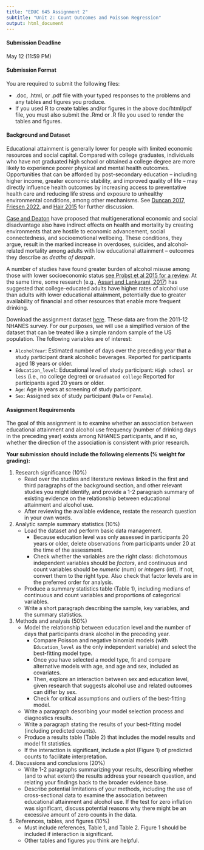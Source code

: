 ```yaml
---
title: "EDUC 645 Assignment 2"
subtitle: "Unit 2: Count Outcomes and Poisson Regression"
output: html_document
---
```


#### Submission Deadline

May 12 (11:59 PM)

#### Submission Format

You are required to submit the following files:  

 * .doc, .html, or .pdf file with your typed responses to the problems and any tables and figures you produce. 
 * If you used R to create tables and/or figures in the above doc/html/pdf file, you must also submit the .Rmd or .R file you used to render the tables and figures. 
 
#### Background and Dataset

Educational attainment is generally lower for people with limited economic resources and social capital. Compared with college graduates, individuals who have not graduated high school or obtained a college degree are more likely to experience poorer physical and mental health outcomes. Opportunities that can be afforded by post-secondary education – including higher income, greater economic stability, and improved quality of life – may directly influence health outcomes by increasing access to preventative health care and reducing life stress and exposure to unhealthy environmental conditions, among other mechanisms. See [Duncan 2017](https://uo-educ-quant.github.io/645/articles/Duncan_2017.pdf), [Friesen 2022](https://uo-educ-quant.github.io/645/articles/Friesen_2022.pdf), and [Hair 2015](https://uo-educ-quant.github.io/645/articles/Hair_2015.pdf) for further discussion. 

[Case and Deaton](https://uo-educ-quant.github.io/645/articles/Case_Deaton_2017.pdf) have proposed that multigenerational economic and social disadvantage also have indirect effects on health and mortality by creating environments that are hostile to economic advancement, social connectedness, and socioemotional wellbeing. These conditions, they argue, result in the marked increase in overdoses, suicides, and alcohol-related mortality among adults with low educational attainment – outcomes they describe as *deaths of despair*.

A number of studies have found greater burden of alcohol misuse among those with lower socioeconomic status [see Probst et al 2015 for a review](https://uo-educ-quant.github.io/645/articles/Probst_2015.pdf). At the same time, some research (e.g., [Assari and Lankarani, 2017](https://uo-educ-quant.github.io/645/articles/Assari_Lankarani_2017.pdf)) has suggested that college-educated adults have higher rates of alcohol use than adults with lower educational attainment, potentially due to greater availability of financial and other resources that enable more frequent drinking. 

Download the assignment dataset [here](https://uo-educ-quant.github.io/645/data/NHANES_data_Assign2.RData). These data are from the 2011-12 NHANES survey. For our purposes, we will use a simplified version of the dataset that can be treated like a simple random sample of the US population. The following variables are of interest:

 * `AlcoholYear`: Estimated number of days over the preceding year that a study participant drank alcoholic beverages. Reported for participants aged 18 years or older.
 * `Education_level`: Educational level of study participant: `High school or less` (i.e., no college degree) or `Graduated college`  Reported for participants aged 20 years or older.
 * `Age`: Age in years at screening of study participant.
 * `Sex`: Assigned sex of study participant (`Male` or `Female`).

#### Assignment Requirements

The goal of this assignment is to examine whether an association between educational attainment and alcohol use frequency (number of drinking days in the preceding year) exists among NHANES participants, and if so, whether the direction of the association is consistent with prior research. 

**Your submission should include the following elements (% weight for grading):**

1. Research significance (10%) 
    + Read over the studies and literature reviews linked in the first and third paragraphs of the background section, and other relevant studies you might identify, and provide a 1-2 paragraph summary of existing evidence on the relationship between educational attainment and alcohol use. 
    + After reviewing the available evidence, restate the research question in your own words. 

2. Analytic sample summary statistics (10%)
    + Load the dataset and perform basic data management.
      + Because education level was only assessed in participants 20 years or older, delete observations from participants under 20 at the time of the assessment.  
      + Check whether the variables are the right class: dichotomous independent variables should be *factors*, and continuous and count variables should be *numeric* (num) or *integers* (int). If not, convert them to the right type. Also check that factor levels are in the preferred order for analysis. 
    + Produce a summary statistics table (Table 1), including medians of continuous and count variables and proportions of categorical variables.
    + Write a short paragraph describing the sample, key variables, and the summary statistics.
 
3. Methods and analysis (50%)
    + Model the relationship between education level and the number of days that participants drank alcohol in the preceding year.
      + Compare Poisson and negative binomial models (with `Education_level` as the only independent variable) and select the best-fitting model type. 
      + Once you have selected a model type, fit and compare alternative models with age, and age and sex, included as covariates. 
      + Then, explore an interaction between sex and education level, given research that suggests alcohol use and related outcomes can differ by sex. 
      + Check for critical assumptions and outliers of the best-fitting model.
    + Write a paragraph describing your model selection process and diagnostics results.
    + Write a paragraph stating the results of your best-fitting model (including predicted counts).
    + Produce a results table (Table 2) that includes the model results and model fit statistics. 
    + If the interaction is significant, include a plot (Figure 1) of predicted counts to facilitate interpretation. 


4. Discussions and conclusions (20%)
    + Write 1-2 paragraphs summarizing your results, describing whether (and to what extent) the results address your research question, and relating your findings back to the broader evidence base. 
    + Describe potential limitations of your methods, including the use of cross-sectional data to examine the association between educational attainment and alcohol use. If the test for zero inflation was significant, discuss potential reasons why there might be an excessive amount of zero counts in the data. 


5. References, tables, and figures (10%)
    + Must include references, Table 1, and Table 2. Figure 1 should be included if interaction is significant. 
    + Other tables and figures you think are helpful.


